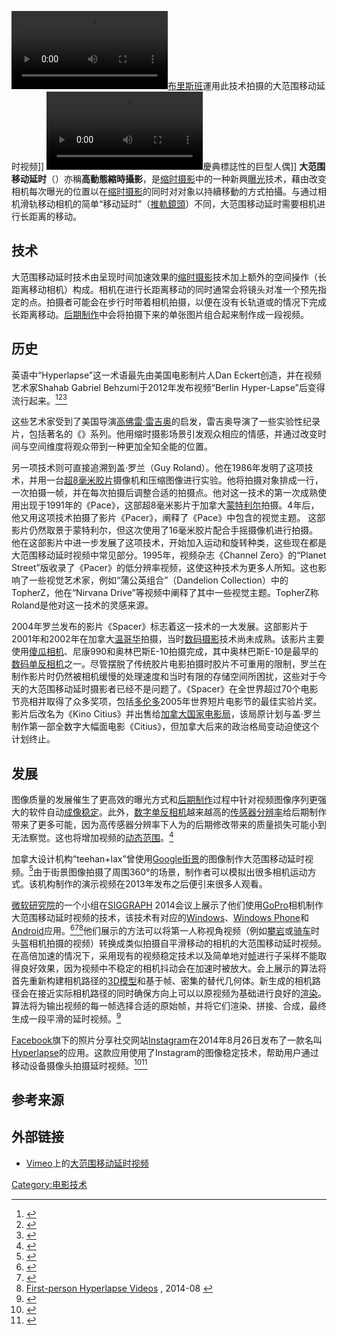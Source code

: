{{noteTA
|G1=IT
|G2=Photography
|G3=Country
|T=zh-cn:大范围移动延时; zh-tw:大範圍移動縮時攝影;
|1=zh-cn:大范围移动延时; zh-tw:大範圍移動縮時攝影;
|2=zh-cn:延时; zh-tw:縮時攝影;
|3=zh-cn:布里斯班; zh-tw:布里斯本; zh-hk:布里斯本;
}}
{{redirect2|Hyperlapse|[[Instagram|Instagram]]发布的同名[[移动应用程序|移动应用程序]]|Hyperlapse (应用)}}

[[File:Brisbane_Hyperlapse_2013_(trimmed).ogv|250px]][[布里斯班|布里斯班]]運用此技术拍摄的大范围移动延时视频]]
[[File:Black_Rock_City_2013_Hyperlapse.webm|250px]]慶典標誌性的巨型人偶]]
'''大范围移动延时'''（{{lang-en|'''Hyperlapse'''}}）亦稱'''高動態縮時攝影'''，是[[縮時攝影|缩时摄影]]中的一种新興[[曝光|曝光]]技术，藉由改变相机每次曝光的位置以在[[縮時攝影|缩时摄影]]的同时对对象以持續移動的方式拍攝。与通过相机滑轨移动相机的简单“移动延时”（[[推軌鏡頭|推軌鏡頭]]）不同，大范围移动延时需要相机进行长距离的移动。

== 技术 ==
大范围移动延时技术由呈现时间加速效果的[[縮時攝影|缩时摄影]]技术加上额外的空间操作（长距离移动相机）构成。相机在进行长距离移动的同时通常会将镜头对准一个预先指定的点。拍摄者可能会在步行时带着相机拍摄，以便在没有长轨道或{{tsl|en|Camera dolly|移动式摄像机架}}的情况下完成长距离移动。[[後期製作|后期制作]]中会将拍摄下来的单张图片组合起来制作成一段视频。

== 历史 ==
英语中“Hyperlapse”这一术语最先由美国电影制片人Dan Eckert创造，并在视频艺术家Shahab Gabriel Behzumi于2012年发布视频“Berlin Hyper-Lapse”后变得流行起来。<ref>{{Cite web|url=https://vimeo.com/50238512|title=Berlin Hyper-Lapse|accessdate=2013-05-09|date=2012-09|publisher=Shahab Gabriel Behzumi|language=de|archive-date=2013-05-14|archive-url=https://web.archive.org/web/20130514234558/http://vimeo.com/50238512|dead-url=no}}</ref><ref>{{Cite web|url=http://dw.com/p/173FW|title=TV report about hyperlapse photography|accessdate=2013-05-09|date=2012-12|publisher=EUROMAXX Lifestyle Europe DW.de [[Deutsche_Welle|Deutsche Welle]]|language=en}}</ref><ref>{{Cite web|url=http://forum.lrtimelapse.com/Thread-berlin-hyperlapse-and-interview-about-hyperlapsing-with-shahab-behzumi|title=interview-about-hyperlapsing-with-shahab-behzumi|accessdate=2013-05-09|date=2013-01|publisher=Gunther Wegner|language=en|archive-date=2013-05-13|archive-url=https://web.archive.org/web/20130513215213/http://forum.lrtimelapse.com/Thread-berlin-hyperlapse-and-interview-about-hyperlapsing-with-shahab-behzumi|dead-url=no}}</ref>

这些艺术家受到了美国导演[[高佛雷·雷吉奥|高佛雷·雷吉奥]]的启发，雷吉奥导演了一些实验性纪录片，包括著名的《{{tsl|en|Qatsi trilogy|生活三部曲}}》系列。他用缩时摄影场景引发观众相应的情感，并通过改变时间与空间维度将观众带到一种更加全知全能的位置。

另一项技术则可直接追溯到盖·罗兰（Guy Roland）。他在1986年发明了这项技术，并用一台[[超8毫米胶片|超8毫米胶片]]摄像机和压缩图像进行实验。他将拍摄对象排成一行，一次拍摄一帧，并在每次拍摄后调整合适的拍摄点。他对这一技术的第一次成熟使用出现于1991年的《Pace》，这部超8毫米影片于加拿大[[蒙特利尔|蒙特利尔]]拍摄。4年后，他又用这项技术拍摄了影片《Pacer》，阐释了《Pace》中包含的视觉主题。 这部影片仍然取景于蒙特利尔，但这次使用了16毫米胶片配合{{tsl|en|Bolex|宝莱克斯}}手摇摄像机进行拍摄。他在这部影片中进一步发展了这项技术，开始加入运动和旋转种类，这些现在都是大范围移动延时视频中常见部分。1995年，视频杂志《Channel Zero》的“Planet Street”版收录了《Pacer》的低分辨率视频，这使这种技术为更多人所知。这也影响了一些视觉艺术家，例如“蒲公英组合”（Dandelion Collection）中的TopherZ，他在“Nirvana Drive”等视频中阐释了其中一些视觉主题。TopherZ称Roland是他对这一技术的灵感来源。

2004年罗兰发布的影片《Spacer》标志着这一技术的一大发展。这部影片于2001年和2002年在加拿大[[温哥华|温哥华]]拍摄，当时[[数码摄影|数码摄影]]技术尚未成熟。该影片主要使用[[傻瓜相机|傻瓜相机]]、尼康990和奥林巴斯E-10拍摄完成，其中奥林巴斯E-10是最早的[[數位單眼相機|数码单反相机]]之一。尽管摆脱了传统胶片电影拍摄时胶片不可重用的限制，罗兰在制作影片时仍然被相机缓慢的处理速度和当时有限的存储空间所困扰，这些对于今天的大范围移动延时摄影者已经不是问题了。《Spacer》在全世界超过70个电影节亮相并取得了众多奖项，包括[[多伦多|多伦多]]2005年世界短片电影节的最佳实验片奖。影片后改名为《Kino Citius》并出售给[[加拿大国家电影局|加拿大国家电影局]]，该局原计划与盖·罗兰制作第一部全数字大幅面电影《Citius》，但加拿大后来的政治格局变动迫使这个计划终止。

== 发展 ==
图像质量的发展催生了更高效的曝光方式和[[後期製作|后期制作]]过程中针对视频图像序列更强大的软件自动[[影像穩定器|成像稳定]]。此外，[[數位單眼相機|数字单反相机]]越来越高的[[传感器|传感器分辨率]]给后期制作带来了更多可能，因为高传感器分辨率下人为的后期修改带来的质量损失可能小到无法察觉。这也将增加视频的[[动态范围|动态范围]]。<ref name="Camera Sensor Size guide">{{Cite web|url=http://www.gizmag.com/camera-sensor-size-guide/26684/|title=Camera Sensor Size Guide|author=<!--Staff writer(s); no by-line.-->|publisher=Gizmag|language=en|accessdate=2016-10-13|archive-date=2016-07-29|archive-url=https://web.archive.org/web/20160729185019/http://www.gizmag.com/camera-sensor-size-guide/26684/|dead-url=no}}</ref>

加拿大设计机构“teehan+lax”曾使用[[Google街景|Google街景]]的图像制作大范围移动延时视频。<ref name="TeehanLax Hyperlapse">{{Cite web|url=http://labs.teehanlax.com/project/hyperlapse|title=TeehanLax Hyperlapse|author=<!--Staff writer(s); no by-line.-->|publisher=TeehanLax|language=en|access-date=2016-10-13|archive-url=https://web.archive.org/web/20161015002311/http://labs.teehanlax.com/project/hyperlapse|archive-date=2016-10-15|dead-url=yes}}</ref>由于街景图像拍摄了周围360°的场景，制作者可以模拟出很多相机运动方式。该机构制作的演示视频在2013年发布之后便引来很多人观看。

[[微軟研究院|微软研究院]]的一个小组在[[SIGGRAPH|SIGGRAPH]] 2014会议上展示了他们使用[[GoPro|GoPro]]相机制作大范围移动延时视频的技术，该技术有对应的[[Windows|Windows]]、[[Windows_Phone|Windows Phone]]和[[Android|Android]]应用。<ref>{{Cite web|url=http://research.microsoft.com/en-us/um/redmond/projects/hyperlapseapps/|title=Microsoft Hyperlapse - Microsoft Research|accessdate=2015-05-27|language=en|archive-date=2015-05-27|archive-url=https://web.archive.org/web/20150527184614/http://research.microsoft.com/en-us/um/redmond/projects/hyperlapseapps/|dead-url=no}}</ref><ref>{{Cite web |url=http://s2014.siggraph.org/attendees/technical-papers/sessions/video-applications |title=Video Applications - SIGGRAPH 2014 |publisher= |language=en |deadurl=yes |archiveurl=https://web.archive.org/web/20160304061217/http://s2014.siggraph.org/attendees/technical-papers/sessions/video-applications |archivedate=2016-03-04 |access-date=2016-10-13 }}</ref><ref>[http://research.microsoft.com/en-us/um/redmond/projects/hyperlapse/ First-person Hyperlapse Videos] {{Wayback|url=http://research.microsoft.com/en-us/um/redmond/projects/hyperlapse/ |date=20161013140213 }}, 2014-08 {{en icon}}</ref>他们展示的方法可以将第一人称视角视频（例如[[攀岩|攀岩]]或[[自行车运动|骑车]]时头盔相机拍摄的视频）转换成类似拍摄自平滑移动的相机的大范围移动延时视频。在高倍加速的情况下，采用现有的视频稳定技术以及简单地对[[帧|帧]]进行子采样不能取得良好效果，因为视频中不稳定的相机抖动会在加速时被放大。会上展示的算法将首先重新构建相机路径的[[3D模型|3D模型]]和基于帧、密集的替代几何体。新生成的相机路径会在接近实际相机路径的同时确保方向上可以以原视频为基础进行良好的[[渲染|渲染]]。算法将为输出视频的每一帧选择合适的原始帧，并将它们渲染、拼接、合成，最终生成一段平滑的延时视频。<ref name="microsoft">{{citation |first=Johannes |last=Kopf |author2=Michael Cohen |title=First Person Hyperlapse Videos |institution=Microsoft Research |year=2014 |url=http://research.microsoft.com/en-us/um/redmond/projects/hyperlapse/paper/hyperlapse.pdf |language=en |accessdate=2016-10-13 |archive-date=2016-03-10 |archive-url=https://web.archive.org/web/20160310151803/http://research.microsoft.com/en-us/um/redmond/projects/hyperlapse/paper/hyperlapse.pdf |dead-url=no }}</ref>

[[Facebook|Facebook]]旗下的照片分享社交网站[[Instagram|Instagram]]在2014年8月26日发布了一款名叫[[Hyperlapse_(应用)|Hyperlapse]]的应用。这款应用使用了Instagram的图像稳定技术，帮助用户通过移动设备摄像头拍摄延时视频。<ref>{{Cite web|url=http://www.forbes.com/sites/amitchowdhry/2014/08/26/facebooks-instagram-launches-hyperlapse-ios-app-to-easily-make-time-lapse-videos/|title=Facebook's Instagram Launches 'Hyperlapse' iOS App To Easily Make Time Lapse Videos|accessdate=2016-02-04|archiveurl=https://web.archive.org/web/20151023134309/http://www.forbes.com/sites/amitchowdhry/2014/08/26/facebooks-instagram-launches-hyperlapse-ios-app-to-easily-make-time-lapse-videos/|archivedate=2015-10-23|language=en|dead-url=no}}</ref><ref>{{Cite web |url=http://www.dailytimelapse.com/pioneers-of-hyperlapse |title=Pioneers of Hyperlapse - DailyTimelapse.com |publisher= |language=en |deadurl=yes |archiveurl=https://web.archive.org/web/20160304105615/http://www.dailytimelapse.com/pioneers-of-hyperlapse |archivedate=2016-03-04 |access-date=2016-10-13 }}</ref>

== 参考来源 ==
{{Reflist}}

== 外部链接 ==
{{Commons category|Hyperlapse videos}}
* [[Vimeo|Vimeo]]上的[https://vimeo.com/tag:hyperlapse/sort:plays 大范围移动延时视频]{{Wayback|url=https://vimeo.com/tag:hyperlapse/sort:plays |date=20161011141533 }} {{en icon}}
[[Category:电影技术|Category:电影技术]]